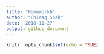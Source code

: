 ```yaml
---
title: "Homework6"
author: "Chirag Shah"
date: '2018-11-27'
output: github_document
---
```


```r
knitr::opts_chunk$set(echo = TRUE)
```


